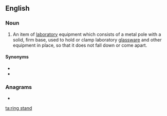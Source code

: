 ==English==

===Noun===
{{en-noun|head=[[ring]] [[stand]]}}

# {{lb|en|chemistry}} An item of [[laboratory]] equipment which consists of a metal pole with a solid, firm base, used to hold or clamp laboratory [[glassware]] and other equipment in place, so that it does not fall down or come apart.

====Synonyms====
* {{l|en|clamp stand}}
* {{l|en|retort stand}}

===Anagrams===
* {{l|en|stranding}}

[[ta:ring stand]]